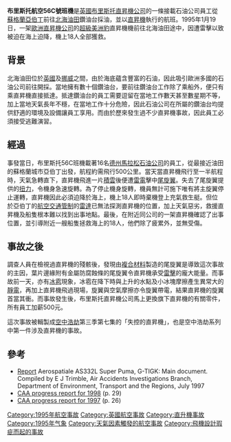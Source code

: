 {{Infobox Airliner accident|name=布里斯托航空56C號班機事故|
Date=1995年1月19日 |
Type= 雷擊引致迫降海上 |
Site= [[北海油田|北海油田]]附近海域|
Fatalities=0 |
Injuries=0 |
Aircraft Type=[[歐洲直昇機公司|歐洲直昇機公司]][[欧直AS332超极美洲狮直升机|超級美洲豹]] |
Operator=[[布里斯托直昇機公司|布里斯托直昇機公司]] |
Tail Number=G-TIGK |
Passengers=16 |
Crew=2 |
Survivors=18 (全部) |
}}

'''布里斯托航空56C號班機'''是[[英國|英國]][[布里斯托直昇機公司|布里斯托直昇機公司]]的一條接載石油公司員工從[[蘇格蘭|蘇格蘭]][[亞伯丁|亞伯丁]]前往[[北海油田|北海油田]]鑽油台採油，並以[[直昇機|直昇機]]執行的航班。1995年1月19日，一架[[歐洲直昇機公司|歐洲直昇機公司]]的[[欧直AS332超极美洲狮直升机|超級美洲豹]]直昇機機前往北海油田途中，因遭雷擊以致被迫在海上迫降，機上18人全部獲救。

==背景==
北海油田位於[[英國|英國]]及[[挪威|挪威]]之間，由於海底蘊含豐富的石油，因此吸引歐洲多國的石油公司前往開採。當地擁有數十個鑽油台，要前往鑽油台工作除了乘船外，便只有乘直昇機直接抵達。抵達鑽油台的員工需要逗留在當地工作數天甚至數星期不等，加上當地天氣長年不穩，在當地工作十分危險，因此石油公司在所屬的鑽油台均提供舒適的環境及設備讓員工享用。而由於歷來發生過不少直昇機事故，因此員工必須接受逃難演習。

==經過==
事發當日，布里斯托56C班機載著16名[[德州馬拉松石油公司|德州馬拉松石油公司]]的員工，從最接近油田的蘇格蘭城市亞伯丁出發，航程約需飛行500公里。當天當直昇機飛行至一半航程時，天氣急轉直下，直昇機飛進一片[[積雲|積雲]]後便遭[[雷電|雷電]]擊中[[尾旋翼|尾旋翼]]。失去了尾旋翼提供的[[扭力|扭力]]，令機身急速旋轉。為了停止機身旋轉，機員無計可施下唯有將主旋翼停止運轉，直昇機因此必須迫降於海上，機上18人即時棄機登上充氣救生艇。但位於亞伯丁的[[航空交通管制|航空交通管制]]的[[雷達|雷達]]已無法探測直昇機的位置，加上天氣惡劣，救援直昇機及船隻根本難以找到出事地點。最後，在附近同公司的一架直昇機確認了出事位置，並引導附近一艘船隻拯救海上的18人，他們除了疲累外，並無受傷。

==事故之後==
調查人員在檢視過直昇機的殘骸後，發現由[[複合材料|複合材料]]製造的尾旋翼是導致這次事故的主因，葉片邊緣附有金屬防腐蝕條的尾旋翼令直昇機承受[[雷擊|雷擊]]的龐大能量。而事故前一天，亦有[[冰雹|冰雹]]現象，冰雹在降下時與上升的水點及小冰塊摩擦產生異常大的[[靜電|靜電]]，再加上直昇機飛過現場，旋翼與空氣摩擦亦令旋翼帶電，結果直昇機的旋翼首當其衝。而事故發生後，布里斯托直昇機公司馬上更換旗下直昇機的有關零件，所有員工加薪500元。

這次事故被輯製成[[空中浩劫|空中浩劫]]第三季第七集的「失控的直昇機」，也是空中浩劫系列中第一件涉及直昇機的事故。

==參考==
*[http://www.aaib.dft.gov.uk/sites/aaib/cms_resources/dft_avsafety_pdf_502987.pdf Report]{{dead link|date=2018年2月 |bot=InternetArchiveBot |fix-attempted=yes }} Aerospatiale AS332L Super Puma, G-TIGK: Main document. Compiled by E J Trimble, Air Accidents Investigations Branch, Department of Environment, Transport and the Regions, July 1997 
*[http://www.caa.co.uk/docs/33/CAP689.PDF CAA progress report for 1998] {{Wayback|url=http://www.caa.co.uk/docs/33/CAP689.PDF |date=20070929092754 }} (p. 29)
*[http://www.caa.co.uk/docs/33/CAP674.PDF CAA progress report for 1997] {{Wayback|url=http://www.caa.co.uk/docs/33/CAP674.PDF |date=20070927015936 }} (p. 26)

{{1995年航空事故}}
{{Mayday NavBox}}
[[Category:1995年航空事故|Category:1995年航空事故]]
[[Category:英國航空事故|Category:英國航空事故]]
[[Category:直升機事故|Category:直升機事故]]
[[Category:1995年气象|Category:1995年气象]]
[[Category:天氣因素觸發的航空事故|Category:天氣因素觸發的航空事故]]
[[Category:飛機設計瑕疵而起的事故|Category:飛機設計瑕疵而起的事故]]